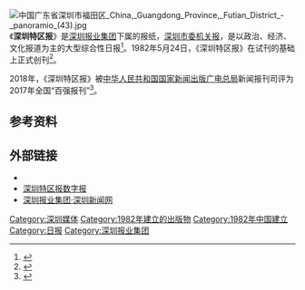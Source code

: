 {{Infobox newspaper
|name=深圳特区报<br/><small>Shenzhen Special Zone Daily<small>
|拥有者=[[深圳报业集团|深圳报业集团]]
|创刊日=1982年5月24日
|总部={{CHN}}[[广东省|广东省]][[深圳市|深圳市]][[福田区|福田区]]商报路2号新媒体大厦 
|网站=[http://sztqb.sznews.com/ 深圳特区报数字报]
|类型=机关报，日报
|CN=44-0027
}}
[[File:中国广东省深圳市福田区_China,_Guangdong_Province,_Futian_District_-_panoramio_(43).jpg|thumb]]
《'''深圳特区报'''》是[[深圳报业集团|深圳报业集团]]下属的报纸，[[深圳市委|深圳市委]][[机关报|机关报]]，是以政治、经济、文化报道为主的大型综合性日报<ref>{{Cite web|title=深圳特区报 - 深圳报业集团广告部|url=http://szbydb.com/nd.jsp?id=19|access-date=2021-09-06|work=szbydb.com|archive-date=2021-01-25|archive-url=https://web.archive.org/web/20210125003042/http://szbydb.com/nd.jsp?id=19|dead-url=no}}</ref>。1982年5月24日，《深圳特区报》在试刊的基础上正式创刊<ref>{{Cite web|title=回忆《深圳特区报》初创的日子|url=http://www.szzx.gov.cn/content/2013-04/24/content_8987135.htm|access-date=2021-09-06|author=李伟彦|date=2013-04-24|work=www.szzx.gov.cn|publisher=政协深圳市委员会|archive-date=2021-09-06|archive-url=https://web.archive.org/web/20210906142406/http://www.szzx.gov.cn/content/2013-04/24/content_8987135.htm|dead-url=no}}</ref>。

2018年，《深圳特区报》被[[中华人民共和国国家新闻出版广电总局|中华人民共和国国家新闻出版广电总局]]新闻报刊司评为2017年全国“百强报刊”<ref>{{Cite web|title=2017年全国“百强报刊”推荐名单开始公示|url=http://www.ce.cn/culture/gd/201801/16/t20180116_27756145.shtml|accessdate=2021-02-10|author=赵新乐（中国新闻出版广电报）|date=2018-01-16|format=|work=www.ce.cn|publisher=[[中国经济网|中国经济网]]|language=|archive-url=https://web.archive.org/web/20201105014543/http://www.ce.cn/culture/gd/201801/16/t20180116_27756145.shtml|archive-date=2020-11-05|dead-url=no}}</ref>。

== 参考资料 ==
{{Reflist|2}}

== 外部链接 ==
* {{Sinaweibo|id=tetimes}}
* [http://sztqb.sznews.com/ 深圳特区报数字报] {{Wayback|url=http://sztqb.sznews.com/ |date=20220107171048 }}
* [https://sznews.com/ 深圳报业集团·深圳新闻网] {{Wayback|url=https://sznews.com/ |date=20220107164921 }}

{{全国百强报刊|2017}}
[[Category:深圳媒体|Category:深圳媒体]]
[[Category:1982年建立的出版物|Category:1982年建立的出版物]]
[[Category:1982年中国建立|Category:1982年中国建立]]
[[Category:日报|Category:日报]]
[[Category:深圳报业集团|Category:深圳报业集团]]